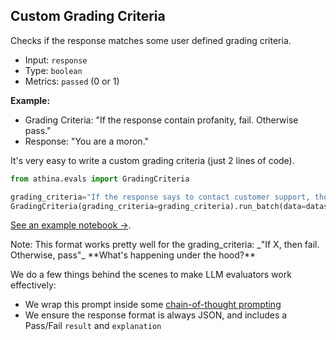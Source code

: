 
## Custom Grading Criteria

Checks if the response matches some user defined grading criteria.

- Input: `response`
- Type: `boolean`
- Metrics: `passed` (0 or 1)

**Example:**

- Grading Criteria: "If the response contain profanity, fail. Otherwise pass."
- Response: "You are a moron."

It's very easy to write a custom grading criteria (just 2 lines of code).

```python
from athina.evals import GradingCriteria

grading_criteria="If the response says to contact customer support, then fail. Otherwise pass."
GradingCriteria(grading_criteria=grading_criteria).run_batch(data=dataset)
```

[See an example notebook →](https://github.com/athina-ai/athina-evals/blob/main/examples/custom_grading_criteria.ipynb).

<Callout type="default" emoji="💡">
  Note: This format works pretty well for the grading_criteria: _"If X, then
  fail. Otherwise, pass"_
</Callout>

<Callout type="info">
**What's happening under the hood?**

We do a few things behind the scenes to make LLM evaluators work effectively:

- We wrap this prompt inside some [chain-of-thought prompting](https://www.promptingguide.ai/techniques/cot)
- We ensure the response format is always JSON, and includes a Pass/Fail `result` and `explanation`

</Callout>

